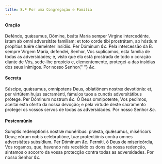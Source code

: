```yaml
---
title: 8.ª Por uma Congregação e Família
---
```


#### Oração

<div class="grid grid-cols-2 gap-5">
  <span class="text-justify">
    Defénde, quǽsumus, Dómine, beáta María semper Vírgine intercedénte, istam ab
    omni adversitáte famíliam: et toto corde tibi prostrátam, ab hóstium
    propítius tuére cleménter insídiis. Per Dóminum <em>&c.</em>
  </span>
  <span class="text-justify">
    Pela intercessão da B. sempre Virgem Maria, defendei, Senhor, Vos
    suplicamos, esta família de todas as adversidades; e, visto que ela está
    prostrada de todo o coração diante de Vós, sede-lhe propício e,
    clementemente, protegei-a das insídias dos seus inimigos. Por nosso Senhor{" "}
    <em>&c.</em>
  </span>
</div>

#### Secreta

<div class="grid grid-cols-2 gap-5">
  <span class="text-justify">
    Súscipe, quǽsumus, omnípotens Deus, oblatiónem nostræ devotiónis: et, per
    virtútem hujus sacraménti, fámulos tuos a cunctis adversitátibus prótege.
    Per Dóminum nostrum <em>&c.</em>
  </span>
  <span class="text-justify">
    Ó Deus omnipotente, Vos pedimos, aceitai esta oferta da nossa devoção; e
    pela virtude deste sacramento protegei os vossos servos de todas as
    adversidades. Por nosso Senhor <em>&c.</em>
  </span>
</div>

#### Postcomúnio

<div class="grid grid-cols-2 gap-5">
  <span class="text-justify">
    Sumptis redemptiónis nostræ munéribus: præsta, quǽsumus, miséricors Deus;
    eórum nobis celebratióne, tuæ protectiónis contra omnes adversitátes
    subsídium. Per Dóminum <em>&c.</em>
  </span>
  <span class="text-justify">
    Permiti, ó Deus de misericórdia, Vos rogamos, que, havendo nós recebido os
    dons da nossa redenção, sintamos o socorro da vossa protecção contra todas
    as adversidades. Por nosso Senhor <em>&c.</em>
  </span>
</div>
